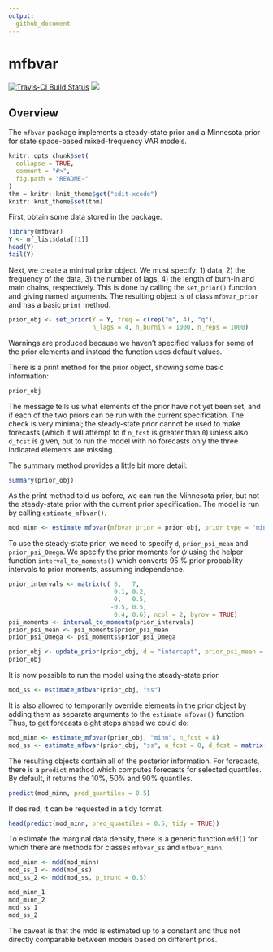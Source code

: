 ```yaml
---
output:
  github_document
---
```

# mfbvar
[![Travis-CI Build Status](https://travis-ci.org/ankargren/mfbvar?branch=master)](https://travis-ci.org/ankargren/mfbvar)
[![](http://www.r-pkg.org/badges/version/mfbvar)](http://www.r-pkg.org/pkg/mfbvar)

## Overview 
The `mfbvar` package implements a steady-state prior and a Minnesota prior for state space-based mixed-frequency VAR models.
<!-- README.md is generated from README.Rmd. Please edit that file -->

```r
knitr::opts_chunk$set(
  collapse = TRUE,
  comment = "#>",
  fig.path = "README-"
)
thm = knitr::knit_theme$get("edit-xcode")
knitr::knit_theme$set(thm)
```

First, obtain some data stored in the package.
```r
library(mfbvar)
Y <- mf_list$data[[1]]
head(Y)
tail(Y)
```
Next, we create a minimal prior object. We must specify: 1) data, 2) the frequency of the data, 3) the number of lags, 4) the length of burn-in and main chains, respectively. This is done by calling the `set_prior()` function and giving named arguments. The resulting object is of class `mfbvar_prior` and has a basic `print` method.
```r
prior_obj <- set_prior(Y = Y, freq = c(rep("m", 4), "q"), 
                       n_lags = 4, n_burnin = 1000, n_reps = 1000)
```
Warnings are produced because we haven't specified values for some of the prior elements and instead the function uses default values.

There is a print method for the prior object, showing some basic information:
```r
prior_obj
```
The message tells us what elements of the prior have not yet been set, and if each of the two priors can be run with the current specification. The check is very minimal; the steady-state prior cannot be used to make forecasts (which it will attempt to if `n_fcst` is greater than `0`) unless also `d_fcst` is given, but to run the model with no forecasts only the three indicated elements are missing.

The summary method provides a little bit more detail:
```r
summary(prior_obj)
```
As the print method told us before, we can run the Minnesota prior, but not the steady-state prior with the current prior specification. The model is run by calling `estimate_mfbvar()`.
```r
mod_minn <- estimate_mfbvar(mfbvar_prior = prior_obj, prior_type = "minn", n_fcst = 8)
```
To use the steady-state prior, we need to specify `d`, `prior_psi_mean` and `prior_psi_Omega`. We specify the prior moments for $\psi$ using the helper function `interval_to_moments()` which converts 95 % prior probability intervals to prior moments, assuming independence.
```r
prior_intervals <- matrix(c( 6,   7,
                             0.1, 0.2,
                             0,   0.5,
                            -0.5, 0.5,
                             0.4, 0.6), ncol = 2, byrow = TRUE)
psi_moments <- interval_to_moments(prior_intervals)
prior_psi_mean <- psi_moments$prior_psi_mean
prior_psi_Omega <- psi_moments$prior_psi_Omega

prior_obj <- update_prior(prior_obj, d = "intercept", prior_psi_mean = prior_psi_mean, prior_psi_Omega = prior_psi_Omega)
prior_obj

```

It is now possible to run the model using the steady-state prior.

```r
mod_ss <- estimate_mfbvar(prior_obj, "ss")
```

It is also allowed to temporarily override elements in the prior object by adding them as separate arguments to the `estimate_mfbvar()` function. Thus, to get forecasts eight steps ahead we could do:
```r
mod_minn <- estimate_mfbvar(prior_obj, "minn", n_fcst = 8)
mod_ss <- estimate_mfbvar(prior_obj, "ss", n_fcst = 8, d_fcst = matrix(1, nrow = 8, ncol = 1))
```
The resulting objects contain all of the posterior information. For forecasts, there is a `predict` method which computes forecasts for selected quantiles. By default, it returns the 10%, 50% and 90% quantiles.

```r
predict(mod_minn, pred_quantiles = 0.5)
```
If desired, it can be requested in a tidy format.
```r
head(predict(mod_minn, pred_quantiles = 0.5, tidy = TRUE))
```
To estimate the marginal data density, there is a generic function `mdd()` for which there are methods for classes `mfbvar_ss` and `mfbvar_minn`.
```r
mdd_minn <- mdd(mod_minn)
mdd_ss_1 <- mdd(mod_ss)
mdd_ss_2 <- mdd(mod_ss, p_trunc = 0.5)

mdd_minn_1
mdd_minn_2
mdd_ss_1
mdd_ss_2
```
The caveat is that the mdd is estimated up to a constant and thus not directly comparable between models based on different prios.
